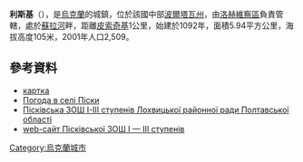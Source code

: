 {{coord|50|22|32|N|33|26|54|E|scale:100000_region:UA|display=title}}

'''利斯基'''（{{lang-uk|Піски}}），是[[烏克蘭|烏克蘭]]的城鎮，位於該國中部[[波爾塔瓦州|波爾塔瓦州]]，由[[洛赫維察區|洛赫維察區]]負責管轄，處於[[蘇拉河_(第聶伯河支流)|蘇拉河]]畔，距離[[皮索奇基|皮索奇基]]1公里，始建於1092年，面積5.94平方公里，海拔高度105米，2001年人口2,509。

==參考資料==
*[http://gska2.rada.gov.ua/pls/z7502/A005?rdat1=04.03.2009&rf7571=25751 картка]{{dead link|date=2017年11月 |bot=InternetArchiveBot |fix-attempted=yes }}
* [http://weather.in.ua/ua/poltavskaja/20701 Погода в селі Піски]{{Wayback|url=http://weather.in.ua/ua/poltavskaja/20701 |date=20160831221754 }}
* [http://www.content.net.ua/pesky Пісківська ЗОШ І-ІІІ ступенів Лохвицької районної ради Полтавської області ]{{Dead link|date=2019年10月 |bot=InternetArchiveBot |fix-attempted=yes }}
* [http://sites.google.com/site/piskivskazosiiiistupeniv/home|Офіційний web-сайт Пісківської ЗОШ І — ІІІ ступенів]

{{Ukraine-geo-stub}}
[[Category:烏克蘭城市|Category:烏克蘭城市]]